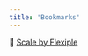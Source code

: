 ```yaml
---
title: 'Bookmarks'
---
```


🎨 [Scale by Flexiple](https://2.flexiple.com/scale/all-illustrations?fbclid=IwAR0JkZ39K327cGRL6-dBnu1V5aKxWe8S8AEIm27S6kbqx7DdW34rBnZ6JoU)

